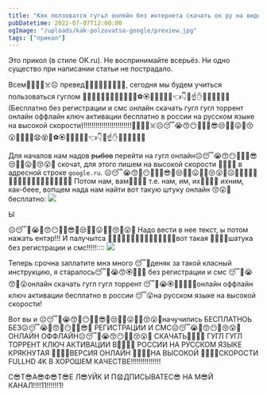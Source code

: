 ```yaml
---
title: "Кяк ползоватся гугьл онляйн без интернета скачать ок ру на видовс десёть!1!!"
pubDatetime: 2022-07-07T12:00:00
ogImage: "/uploads/kak-polzovatsa-google/preview.jpg"
tags: ["прикол"]
---
```



<Alert>Это прикол (в стиле OK.ru). Не воспринимайте всерьёз. Ни одно существо при написании статьи не пострадало.</Alert>

Всем💪💁‍♀️😒☠️☹️ превед💪😭😙😶🤭💪😬🤬😡, сегодня мы будем учиться пользоваться гуглом 💪💁‍♀️😒😚😮🤭🌲💨😧😵🍎⚽️🏵🎫❌🆘😣🤜👈👇😪☝️✋🤚👋💪😬🤬😡(Бесплатно без регистрации и смс онлайн скачать гугл гугл торрент онлайн оффлайн ключ активации бесплатно в россии на русском языке на высокой скорости)!!!!!!!!!!!!!!!!!!!!!!!!💪💁‍♀️😒☠️☹️😴😭😙😶🤭🐼🐳😎😒🙄🐾😛🤪😚😮🤭🤭🌲💨😧😵🍎⚽️🏵🎫❌🆘😣🤜👈👇😪☝️✋🤚👋💪😬🤬😡

Для началов нам надов ~~рыбов~~ перейти на гугл онлайн☹️😴😭😙😶🤭🐼🐳😎😒🙄🐾😛🤪😚😮🤭 скочат, для этого пишем на высокой скорости 💨😧🤪😵 в адресной строке `google.ru`.
☹️😴😭😙🎄😶🤭🐼🐳😎🎄😒🙄🐾😛🤪🎄😚😮🤭☹️🎄😴😭😙😶🤭🎄🐼🐳😎😒🙄🐾😛🤪😚🎄😮🤭
Потом нам, вам💨😧🤪😵 т.е. нам, им, их💨😧🤪😵 ихним, как-беее, вопщем нада нам найти вот такую штуку онлайн 😚😮🤭бесплатно:
![](/uploads/kak-polzovatsa-google/index.webp)

<Alert>Ы</Alert>

☹️😴🎄😭🎄😙😶🎄🤭😎🎄😒🙄🎄😛🎄🤪😚🎄😮🤭
Надо вести в нее текст, ы потом нажать ентэр!!!
И палучытса 💨😧🤪😵❌💨😧❌🤪😵💨❌😧🤪😵вот такая 💨😧🤪😵шатука без регистрации и смс!!!!!::::
![](/uploads/kak-polzovatsa-google/results.webp)

Теперь срочна заплатите мнэ много 😴🎄деняк за такой класный инструкцию, я старалось😴🎄😭😙🏵🤪😚😮 без регистрации и смс 😴🎄😭😙❌😮онлайн скачать гугл гугл торрент 😴🎄😭🏵🎫❌🤪😚😮онлайн оффлайн ключ активации бесплатно в россии 😴😮на русском языке на высокой скорости!

Вот вы и ☹️😴🎄😭😙🎄😶🤭🎄😎🎄😒🙄🎄😛🤪🎄😚😮🤭начучились БЕСПЛАТНОЬ БЕЗ☹️😴😭🎄😙🎄😶🤭🎄😎🤭 РЕГИСТРАЦИИ И СМС☹️😴😭🎄😙😶🤪😚😮🤭 ОНЛАЙН ОФФЛАЙН☹️😴🎄😭😙😶🎄🤪😚😮🤭 СКАЧАТЬ💨😧🤪😵 ГУГЛ ГУГЛ ТОРРЕНТ КЛЮЧ АКТИВАЦИИ В💨😧🤪😵 РОССИИ НА РУССКОМ ЯЗЫКЕ КРЯКНУТАЯ 💨😧🤪😵ВЕРСИЯ ОНЛАЙН 💨😧🤪😵НА ВЫСОКОЙ 💨😧🤪😵СКОРОСТИ FULLHD 4K В ХОРОШЕМ КАЧЕСТВЕ!!!!!!!!!!!!!!!

С😎Т😎А😎Ф😎Т😎Е Л😎УЙК И П😧ДПИСЫВАТЕС😎 НА М😎Й КАНАЛ!!!!11!!!!!!1!
